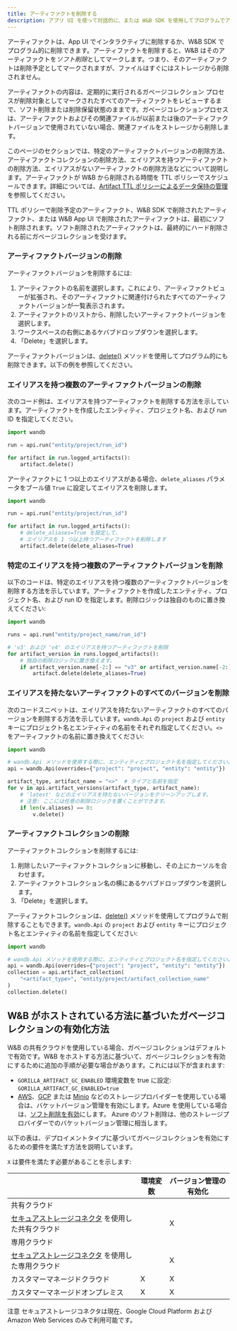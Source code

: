 ```yaml
---
title: アーティファクトを削除する
description: アプリ UI を使って対話的に、または W&B SDK を使用してプログラムでアーティファクトを削除します。
---
```


アーティファクトは、App UI でインタラクティブに削除するか、W&B SDK でプログラム的に削除できます。アーティファクトを削除すると、W&B はそのアーティファクトを*ソフト削除*としてマークします。つまり、そのアーティファクトは削除予定としてマークされますが、ファイルはすぐにはストレージから削除されません。

アーティファクトの内容は、定期的に実行されるガベージコレクション プロセスが削除対象としてマークされたすべてのアーティファクトをレビューするまで、ソフト削除または削除保留状態のままです。ガベージコレクションプロセスは、アーティファクトおよびその関連ファイルが以前または後のアーティファクトバージョンで使用されていない場合、関連ファイルをストレージから削除します。

このページのセクションでは、特定のアーティファクトバージョンの削除方法、アーティファクトコレクションの削除方法、エイリアスを持つアーティファクトの削除方法、エイリアスがないアーティファクトの削除方法などについて説明します。アーティファクトが W&B から削除される時間を TTL ポリシーでスケジュールできます。詳細については、[Artifact TTL ポリシーによるデータ保持の管理](/ja/models/artifacts/ttl/)を参照してください。

<Note>
TTL ポリシーで削除予定のアーティファクト、W&B SDK で削除されたアーティファクト、または W&B App UI で削除されたアーティファクトは、最初にソフト削除されます。ソフト削除されたアーティファクトは、最終的にハード削除される前にガベージコレクションを受けます。
</Note>

### アーティファクトバージョンの削除

アーティファクトバージョンを削除するには:

1. アーティファクトの名前を選択します。これにより、アーティファクトビューが拡張され、そのアーティファクトに関連付けられたすべてのアーティファクトバージョンが一覧表示されます。
2. アーティファクトのリストから、削除したいアーティファクトバージョンを選択します。
3. ワークスペースの右側にあるケバブドロップダウンを選択します。
4. 「Delete」を選択します。

アーティファクトバージョンは、[delete()](/ja/models/ref/python/artifact#delete) メソッドを使用してプログラム的にも削除できます。以下の例を参照してください。

### エイリアスを持つ複数のアーティファクトバージョンの削除

次のコード例は、エイリアスを持つアーティファクトを削除する方法を示しています。アーティファクトを作成したエンティティ、プロジェクト名、および run ID を指定してください。

```python
import wandb

run = api.run("entity/project/run_id")

for artifact in run.logged_artifacts():
    artifact.delete()
```

アーティファクトに 1 つ以上のエイリアスがある場合、`delete_aliases` パラメータをブール値 `True` に設定してエイリアスを削除します。

```python
import wandb

run = api.run("entity/project/run_id")

for artifact in run.logged_artifacts():
    # delete_aliases=True を設定して、
    # エイリアスを 1 つ以上持つアーティファクトを削除します
    artifact.delete(delete_aliases=True)
```

### 特定のエイリアスを持つ複数のアーティファクトバージョンを削除

以下のコードは、特定のエイリアスを持つ複数のアーティファクトバージョンを削除する方法を示しています。アーティファクトを作成したエンティティ、プロジェクト名、および run ID を指定します。削除ロジックは独自のものに置き換えてください:

```python
import wandb

runs = api.run("entity/project_name/run_id")

# 'v3' および 'v4' のエイリアスを持つアーティファクトを削除
for artifact_version in runs.logged_artifacts():
    # 独自の削除ロジックに置き換えます。
    if artifact_version.name[-2:] == "v3" or artifact_version.name[-2:] == "v4":
        artifact.delete(delete_aliases=True)
```

### エイリアスを持たないアーティファクトのすべてのバージョンを削除

次のコードスニペットは、エイリアスを持たないアーティファクトのすべてのバージョンを削除する方法を示しています。`wandb.Api` の `project` および `entity` キーにプロジェクト名とエンティティの名前をそれぞれ指定してください。`<>` をアーティファクトの名前に置き換えてください:

```python
import wandb

# wandb.Api メソッドを使用する際に、エンティティとプロジェクト名を指定してください。
api = wandb.Api(overrides={"project": "project", "entity": "entity"})

artifact_type, artifact_name = "<>"  # タイプと名前を指定
for v in api.artifact_versions(artifact_type, artifact_name):
    # 'latest' などのエイリアスを持たないバージョンをクリーンアップします。
    # 注意: ここには任意の削除ロジックを置くことができます。
    if len(v.aliases) == 0:
        v.delete()
```

### アーティファクトコレクションの削除

アーティファクトコレクションを削除するには:

1. 削除したいアーティファクトコレクションに移動し、その上にカーソルを合わせます。
2. アーティファクトコレクション名の横にあるケバブドロップダウンを選択します。
4. 「Delete」を選択します。

アーティファクトコレクションは、[delete()](/ja/models/ref/python/artifact#delete) メソッドを使用してプログラムで削除することもできます。`wandb.Api` の `project` および `entity` キーにプロジェクト名とエンティティの名前を指定してください:

```python
import wandb

# wandb.Api メソッドを使用する際に、エンティティとプロジェクト名を指定してください。
api = wandb.Api(overrides={"project": "project", "entity": "entity"})
collection = api.artifact_collection(
    "<artifact_type>", "entity/project/artifact_collection_name"
)
collection.delete()
```

## W&B がホストされている方法に基づいたガベージコレクションの有効化方法

W&B の共有クラウドを使用している場合、ガベージコレクションはデフォルトで有効です。W&B をホストする方法に基づいて、ガベージコレクションを有効にするために追加の手順が必要な場合があります。これには以下が含まれます:

* `GORILLA_ARTIFACT_GC_ENABLED` 環境変数を true に設定: `GORILLA_ARTIFACT_GC_ENABLED=true`
* [AWS](https://docs.aws.amazon.com/AmazonS3/latest/userguide/manage-versioning-examples.html)、[GCP](https://cloud.google.com/storage/docs/object-versioning) または [Minio](https://min.io/docs/minio/linux/administration/object-management/object-versioning.html#enable-bucket-versioning) などのストレージプロバイダーを使用している場合は、バケットバージョン管理を有効にします。Azure を使用している場合は、[ソフト削除を有効](https://learn.microsoft.com/azure/storage/blobs/soft-delete-blob-overview)にします。
    <Note>
    Azure のソフト削除は、他のストレージプロバイダーでのバケットバージョン管理に相当します。
    </Note>

以下の表は、デプロイメントタイプに基づいてガベージコレクションを有効にするための要件を満たす方法を説明しています。

`X` は要件を満たす必要があることを示します:

|                                                | 環境変数                 | バージョン管理の有効化 | 
| -----------------------------------------------| ------------------------| ----------------- | 
| 共有クラウド                                   |                         |                   | 
| [セキュアストレージコネクタ](/ja/platform/hosting/data-security/secure-storage-connector) を使用した共有クラウド |                         | X                 | 
| 専用クラウド                                |                         |                   | 
| [セキュアストレージコネクタ](/ja/platform/hosting/data-security/secure-storage-connector) を使用した専用クラウド |                         | X                 | 
| カスタマーマネージドクラウド                         | X                       | X                 | 
| カスタマーマネージドオンプレミス                       | X                       | X                 |

<Note>
注意
セキュアストレージコネクタは現在、Google Cloud Platform および Amazon Web Services のみで利用可能です。
</Note>